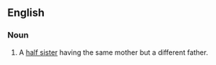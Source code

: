 ==English==

===Noun===
{{en-noun}}

#A [[half sister]] having the same mother but a different father.